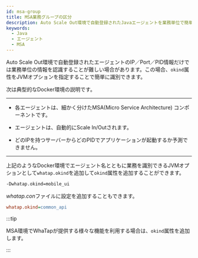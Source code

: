 ```yaml
---
id: msa-group
title: MSA業務グループの区分
description: Auto Scale Out環境で自動登録されたJavaエージェントを業務単位で簡単に識別できるように、okind JVMオプションを使用できます。特に、Docker環境でのエージェント管理に有用なこの設定は、エージェントの役割や所属するサービスグループを区分するのに有用です。
keywords:
  - Java
  - エージェント
  - MSA
---
```


Auto Scale Out環境で自動登録されたエージェントのIP／Port／PID情報だけでは業務単位の情報を認識することが難しい場合があります。この場合、`okind`属性をJVMオプションを指定することで簡単に識別できます。

次は典型的なDocker環境の説明です。

---

- 各エージェントは、細かく分けたMSA(Micro Service Architecture) コンポーネントです。

- エージェントは、自動的にScale In/Outされます。

- どのIPを持つサーバーからどのPIDでアプリケーションが起動するか予測できません。

---

上記のようなDocker環境でエージェント名とともに業務を識別できるJVMオプションとして`whatap.okind`を追加して`okind`属性を追加することができます。

```bash title='JAVA_OPTS'
-Dwhatap.okind=mobile_ui
```

*whatap.con*ファイルに設定を追加することもできます。

```ini title='whatap.conf'
whatap.okind=common_api
```

:::tip

MSA環境でWhaTapが提供する様々な機能を利用する場合は、`okind`属性を追加します。

:::
